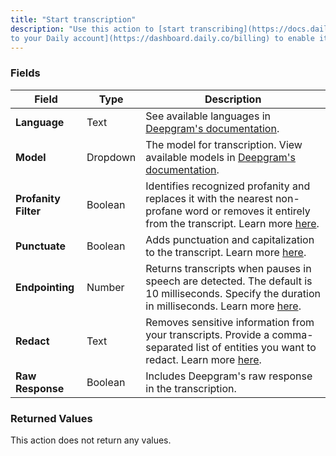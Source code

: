 ```yaml
---
title: "Start transcription"
description: "Use this action to [start transcribing](https://docs.daily.co/reference/daily-js/instance-methods/start-transcription#main) all participants in the room. This feature is pay-as-you-go. Add your [credit card details
to your Daily account](https://dashboard.daily.co/billing) to enable it."
---
```




<dailyPlusFlag feature="action" />

### Fields

| **Field**            | **Type** | **Description**                                                                                                                                                                                         |
| -------------------- | -------- | ------------------------------------------------------------------------------------------------------------------------------------------------------------------------------------------------------- |
| **Language**         | Text     | See available languages in [Deepgram's documentation](https://developers.deepgram.com/docs/models-languages-overview).                                                                                  |
| **Model**            | Dropdown | The model for transcription. View available models in [Deepgram's documentation](https://developers.deepgram.com/docs/model).                                                                           |
| **Profanity Filter** | Boolean  | Identifies recognized profanity and replaces it with the nearest non-profane word or removes it entirely from the transcript. Learn more [here](https://developers.deepgram.com/docs/profanity-filter). |
| **Punctuate**        | Boolean  | Adds punctuation and capitalization to the transcript. Learn more [here](https://developers.deepgram.com/docs/punctuation).                                                                             |
| **Endpointing**      | Number   | Returns transcripts when pauses in speech are detected. The default is 10 milliseconds. Specify the duration in milliseconds. Learn more [here](https://developers.deepgram.com/docs/endpointing).      |
| **Redact**           | Text     | Removes sensitive information from your transcripts. Provide a comma-separated list of entities you want to redact. Learn more [here](https://developers.deepgram.com/docs/redaction).                  |
| **Raw Response**     | Boolean  | Includes Deepgram's raw response in the transcription.                                                                                                                                                  |

### Returned Values

This action does not return any values.

<dailyBubbleFooter />
